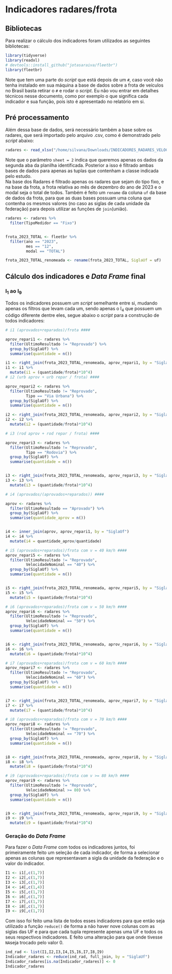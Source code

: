 # Indicadores radares/frota {#radar-frota} 
## Bibliotecas  

Para realizar o cálculo dos indicadores foram utilizados as seguintes bibliotecas:  
```r
library(tidyverse)
library(readxl)
# devtools::install_github("jotasaraiva/fleetbr")
library(fleetbr)
```  
Note que tem uma parte do *script* que está depois de um `#`, caso vocẽ não tenha instalado em sua máquina a base de dados sobre a frota de veículos no Brasil basta retirar o `#` e rodar o *script*.  Eu não vou entrar em detalhes técnicos nesse documento, como por exemplo o que significa cada indicador e sua função, pois isto é apresentado no relatório em si.  

## Pré processamento  

Além dessa base de dados, será necessário também a base sobre os radares, que será importado pelo arquivo .csv, como é demonstrado pelo *script* abaixo:  
```r
radares <- read_xlsx("/home/silvana/Downloads/INDICADORES_RADARES_VELOCIDADE_UF (indicador velocidade, infrações, mortalidade)).xlsx", sheet = 2)
```  
Note que o parâmetro `sheet = 2` indica que queremos apenas os dados da segunda aba da planilha identificada. Posterior a isso é filtrado ambas bases de dados para apenas as tuplas que contenham a classe indicada pelo estudo.  
Na base dos Radares é filtrado apenas os radares que sejam do tipo fixo, e na base da frota, a frota relativa ao mês de dezembro do ano de 2023 e o modal seja o total de todos. Também é feito um `rename` da coluna `uf` da base de dados da frota, para que as duas bases possuam uma coluna que contenha os mesmos valores (no caso as siglas de cada unidade da federação) para depois utilizar as funções de `join`(união).    
```r
radares <- radares %>% 
  filter(TipoMedidor == "Fixo")


frota_2023_TOTAL <- fleetbr %>% 
  filter(ano == "2023",
         mes == "12",
         modal == "TOTAL")

frota_2023_TOTAL_renomeada <- rename(frota_2023_TOTAL, SiglaUf = uf)
```  
## Cálculo dos indicadores e *Data Frame* final  
### I~1~ ao I~9~ 
Todos os indicadores possuem um *script* semelhante entre si, mudando apenas os filtros que levam cada um, sendo apenas o I~4~ que possuem um código diferente dentre eles, segue abaixo o *script* para a construção de todos indicadores:  
```r
# i1 (aprovados+reparados)/frota ####

aprov_repari1 <- radares %>% 
  filter(UltimoResultado != "Reprovado") %>% 
  group_by(SiglaUf) %>% 
  summarise(quantidade = n())

i1 <- right_join(frota_2023_TOTAL_renomeada, aprov_repari1, by = "SiglaUf")
i1 <- i1 %>% 
  mutate(i1 = (quantidade/frota)*10^4)
# i2 (urb aprov + urb repar / frota) ####

aprov_repari2 <- radares %>% 
  filter(UltimoResultado != "Reprovado",
         Tipo == "Via Urbana") %>% 
  group_by(SiglaUf) %>% 
  summarise(quantidade = n())

i2 <- right_join(frota_2023_TOTAL_renomeada, aprov_repari2, by = "SiglaUf")
i2 <- i2 %>% 
  mutate(i2 = (quantidade/frota)*10^4)

# i3 (rod aprov + rod repar / frota) ####

aprov_repari3 <- radares %>% 
  filter(UltimoResultado != "Reprovado",
         Tipo == "Rodovia") %>% 
  group_by(SiglaUf) %>% 
  summarise(quantidade = n())


i3 <- right_join(frota_2023_TOTAL_renomeada, aprov_repari3, by = "SiglaUf")
i3 <- i3 %>% 
  mutate(i3 = (quantidade/frota)*10^4)

# i4 (aprovados/(aprovados+reparados)) ####

aprov <- radares %>% 
  filter(UltimoResultado == "Aprovado") %>% 
  group_by(SiglaUf) %>% 
  summarise(quantidade_aprov = n())


i4 <- inner_join(aprov, aprov_repari1, by = "SiglaUf")
i4 <- i4 %>% 
  mutate(i4 = quantidade_aprov/quantidade)

# i5 (aprovados+reparados)/frota com v = 40 km/h ####
aprov_repari5 <- radares %>% 
  filter(UltimoResultado != "Reprovado",
         VelocidadeNominal == "40") %>% 
  group_by(SiglaUf) %>% 
  summarise(quantidade = n())


i5 <- right_join(frota_2023_TOTAL_renomeada, aprov_repari5, by = "SiglaUf")
i5 <- i5 %>% 
  mutate(i5 = (quantidade/frota)*10^4)

# i6 (aprovados+reparados)/frota com v = 50 km/h ####
aprov_repari6 <- radares %>% 
  filter(UltimoResultado != "Reprovado",
         VelocidadeNominal == "50") %>% 
  group_by(SiglaUf) %>% 
  summarise(quantidade = n())


i6 <- right_join(frota_2023_TOTAL_renomeada, aprov_repari6, by = "SiglaUf")
i6 <- i6 %>% 
  mutate(i6 = (quantidade/frota)*10^4)

# i7 (aprovados+reparados)/frota com v = 60 km/h ####
aprov_repari7 <- radares %>% 
  filter(UltimoResultado != "Reprovado",
         VelocidadeNominal == "60") %>% 
  group_by(SiglaUf) %>% 
  summarise(quantidade = n())


i7 <- right_join(frota_2023_TOTAL_renomeada, aprov_repari7, by = "SiglaUf")
i7 <- i7 %>% 
  mutate(i7 = (quantidade/frota)*10^4)

# i8 (aprovados+reparados)/frota com v = 70 km/h ####
aprov_repari8 <- radares %>% 
  filter(UltimoResultado != "Reprovado",
         VelocidadeNominal == "70") %>% 
  group_by(SiglaUf) %>% 
  summarise(quantidade = n())


i8 <- right_join(frota_2023_TOTAL_renomeada, aprov_repari8, by = "SiglaUf")
i8 <- i8 %>% 
  mutate(i8 = (quantidade/frota)*10^4)

# i9 (aprovados+reparados)/frota com v >= 80 km/h ####
aprov_repari9 <- radares %>% 
  filter(UltimoResultado != "Reprovado",
         VelocidadeNominal >= 80) %>% 
  group_by(SiglaUf) %>% 
  summarise(quantidade = n())


i9 <- right_join(frota_2023_TOTAL_renomeada, aprov_repari9, by = "SiglaUf")
i9 <- i9 %>% 
  mutate(i9 = (quantidade/frota)*10^4)

```  
### Geração do *Data Frame*  
Para fazer o *Data Frame* com todos os indicadores juntos, foi primeiramente feito um seleção de cada indicador, de forma a selecionar apenas as colunas que representavam a sigla da unidade da federação e o valor do indicador.  
```r
I1 <- i1[,c(1,7)]
I2 <- i2[,c(1,7)]
I3 <- i3[,c(1,7)]
I4 <- i4[,c(1,4)]
I5 <- i5[,c(1,7)]
I6 <- i6[,c(1,7)]
I7 <- i7[,c(1,7)]
I8 <- i8[,c(1,7)]
I9 <- i9[,c(1,7)]
```  
Com isso foi feito uma lista de todos esses indicadores para que então seja utilizado a função `reduce()` de forma a não haver nove colunas com as siglas das UF e para que cada tupla represente apenas uma UF e todos os seus respectivos indicadores. E feito uma alteração para que onde tivesse `NA`seja trocado pelo valor 0.    
```r
ind_rad <- list(I1,I2,I3,I4,I5,I6,I7,I8,I9)
Indicador_radares <- reduce(ind_rad, full_join, by = "SiglaUf")
Indicador_radares[is.na(Indicador_radares)] <- 0
Indicador_radares
```









